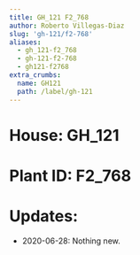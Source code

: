 ```yaml
---
title: GH_121 F2_768
author: Roberto Villegas-Diaz
slug: 'gh-121/f2-768'
aliases:
  - gh_121-f2_768
  - gh-121-f2-768
  - gh121-f2768
extra_crumbs:
  name: GH121
  path: /label/gh-121
---
```


# **House**: GH_121
# **Plant ID**: F2_768
# **Updates**: 
 - 2020-06-28: Nothing new.
